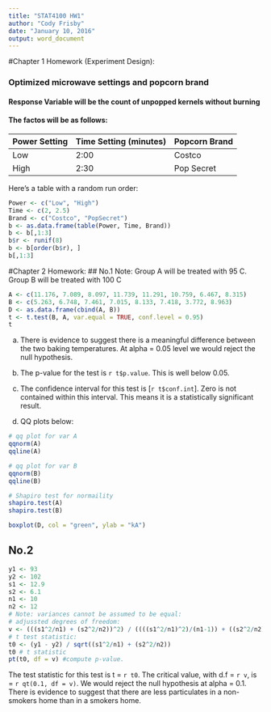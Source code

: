 ```yaml
---
title: "STAT4100 HW1"
author: "Cody Frisby"
date: "January 10, 2016"
output: word_document
---
```


#Chapter 1 Homework (Experiment Design):

### Optimized microwave settings and popcorn brand

#### Response Variable will be the count of unpopped kernels without burning

#### The factos will be as follows:
Power Setting  | Time Setting (minutes) | Popcorn Brand
  -------------| -------------          | -------------
Low            |  2:00                  | Costco
High           |  2:30                  | Pop Secret

Here's a table with a random run order:
```r
Power <- c("Low", "High")
Time <- c(2, 2.5)
Brand <- c("Costco", "PopSecret")
b <- as.data.frame(table(Power, Time, Brand))
b <- b[,1:3]
b$r <- runif(8)
b <- b[order(b$r), ]
b[,1:3]
```

#Chapter 2 Homework:
## No.1
Note:  Group A will be treated with 95 C.  Group B will be treated with 100 C
```r
A <- c(11.176, 7.089, 8.097, 11.739, 11.291, 10.759, 6.467, 8.315)
B <- c(5.263, 6.748, 7.461, 7.015, 8.133, 7.418, 3.772, 8.963)
D <- as.data.frame(cbind(A, B))
t <- t.test(B, A, var.equal = TRUE, conf.level = 0.95)
t
```

a) There is evidence to suggest there is a meaningful difference between the two baking temperatures.  At alpha = 0.05 level we would reject the null hypothesis. 

b) The p-value for the test is `r t$p.value`.  This is well below 0.05.

c) The confidence interval for this test is [`r t$conf.int`].  Zero is not contained within this interval.  This means it is a statistically significant result.  

d) QQ plots below:
```r
# qq plot for var A
qqnorm(A)
qqline(A)
```

```r
# qq plot for var B
qqnorm(B)
qqline(B)
```

```r
# Shapiro test for normaility
shapiro.test(A)
shapiro.test(B)
```

```r
boxplot(D, col = "green", ylab = "kA")
```


## No.2
```r
y1 <- 93
y2 <- 102
s1 <- 12.9
s2 <- 6.1
n1 <- 10
n2 <- 12
# Note: variances cannot be assumed to be equal:
# adjussted degrees of freedom:
v <- (((s1^2/n1) + (s2^2/n2))^2) / ((((s1^2/n1)^2)/(n1-1)) + ((s2^2/n2)^2/(n2-1)))
# t test statistic:
t0 <- (y1 - y2) / sqrt((s1^2/n1) + (s2^2/n2))
t0 # t statistic
pt(t0, df = v) #compute p-value.
```
The test statistic for this test is t = `r t0`.  The critical value, with d.f = `r v`, is = `r qt(0.1, df = v)`.  We would reject the null hypothesis at alpha = 0.1.  There is evidence to suggest that there are less particulates in a non-smokers home than in a smokers home.    